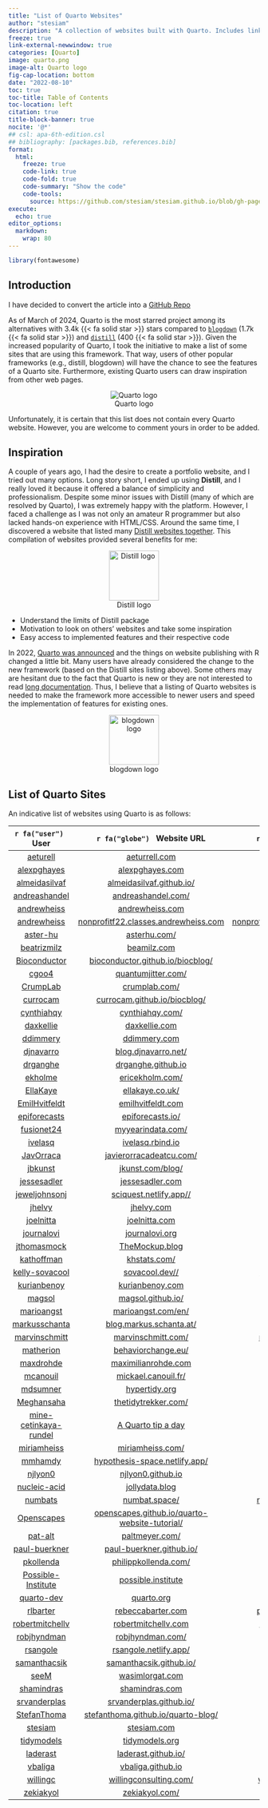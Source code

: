 ```yaml
---
title: "List of Quarto Websites"
author: "stesiam"
description: "A collection of websites built with Quarto. Includes links to websites and their respective repositories. Further additions are always welcome."
freeze: true
link-external-newwindow: true
categories: [Quarto]
image: quarto.png
image-alt: Quarto logo
fig-cap-location: bottom
date: "2022-08-10"
toc: true
toc-title: Table of Contents
toc-location: left
citation: true
title-block-banner: true
nocite: '@*'
## csl: apa-6th-edition.csl
## bibliography: [packages.bib, references.bib]
format: 
  html:
    freeze: true
    code-link: true
    code-fold: true
    code-summary: "Show the code"
    code-tools: 
      source: https://github.com/stesiam/stesiam.github.io/blob/gh-pages/english-posts/2022-08-10-List-of-Quarto-Sites/index.qmd
execute:
  echo: true
editor_options: 
  markdown: 
    wrap: 80
---
```


```r
library(fontawesome)
```

## Introduction

::: {.callout-note}
I have decided to convert the article into a [GitHub Repo](https://github.com/stesiam/Quarto-Websites)
:::

As of March of 2024, Quarto is the most starred project among its alternatives with 3.4k {{< fa solid star >}} stars compared to [`blogdown`](https://github.com/rstudio/blogdown) (1.7k {{< fa solid star >}}) and [`distill`](https://github.com/rstudio/distill) (400 {{< fa solid star >}}). Given the increased popularity of Quarto, I took the initiative to make a list of some sites that are using this framework. That way, users of other popular frameworks (e.g., distill, blogdown) will have the chance to see the features of a Quarto site. Furthermore, existing Quarto users can draw inspiration from other web pages.



::: {.column-margin}
<center>![Quarto logo](quarto.png)</center>
:::

Unfortunately, it is certain that this list does not contain every Quarto website. However, you are welcome to comment yours in order to be added.


## Inspiration

A couple of years ago, I had the desire to create a portfolio website, and I tried out many options. Long story short, I ended up using **Distill**, and I really loved it because it offered a balance of simplicity and professionalism. Despite some minor issues with Distill (many of which are resolved by Quarto), I was extremely happy with the platform. However, I faced a challenge as I was not only an amateur R programmer but also lacked hands-on experience with HTML/CSS. Around the same time, I discovered a website that listed many [Distill websites together](https://distillery.rbind.io/showcase.html). This compilation of websites provided several benefits for me:

::: {.column-margin}
<center>![Distill logo](../2022-07-27-hello/images/distill.png){height=100px}</center>
:::


- Understand the limits of Distill package
- Motivation to look on others' websites and take some inspiration
- Easy access to implemented features and their respective code

In 2022, [Quarto was announced](https://posit.co/blog/announcing-quarto-a-new-scientific-and-technical-publishing-system/) and the things on website publishing with R changed a little bit. Many users have already considered the change to the new framework (based on the Distill sites listing above). Some others may are hesitant due to the fact that Quarto is new or they are not interested to read [long documentation](https://quarto.org/docs/guide/). Thus, I believe that a listing of Quarto websites is needed to make the framework more accessible to newer users and speed the implementation of features for existing ones. 

::: {.column-margin}
<center>![blogdown logo](../2022-07-27-hello/images/blogdown.png){height=100px}</center>
:::

## List of Quarto Sites

An indicative list of websites using Quarto is as follows: 

|   `r fa("user") ` &nbsp; User     | `r fa("globe") ` &nbsp;  Website URL   |   `r fa("code") `  &nbsp; Repository   |
|:------------------:|:------------------:|:------------------:|
|  <a href="https://github.com/aeturrell" target="_blank">aeturell</a>  |  <a href="https://www.aeturrell.com" target="_blank">aeturrell.com</a> | <a href="https://github.com/aeturrell/home" target="_blank">home</a> |
|  <a href="https://github.com/alexpghayes" target="_blank">alexpghayes</a>  | <a href="https://www.alexpghayes.com/" target="_blank">alexpghayes.com</a> | <a href="https://github.com/alexpghayes/quarto-blog" target="_blank">quarto-blog</a> |
|   <a href="https://github.com/almeidasilvaf" target="_blank">almeidasilvaf</a>  | <a href="https://almeidasilvaf.github.io/" target="_blank">almeidasilvaf.github.io/</a> | <a href="https://github.com/almeidasilvaf/almeidasilvaf.github.io" target="_blank">almeidasilvaf.github.io</a> |
|  <a href="https://github.com/andreashandel" target="_blank">andreashandel</a> | <a href="https://www.andreashandel.com/" target="_blank">andreashandel.com/</a> | <a href="https://github.com/andreashandel/andreashandelwebsite" target="_blank">andreashandelwebsite</a> |
| <a href="https://github.com/andrewheiss" target="_blank">andrewheiss</a>  | <a href="https://www.andrewheiss.com/" target="_blank">andrewheiss.com</a> | <a href="https://github.com/andrewheiss/ath-quarto" target="_blank">ath-quarto</a> |
| <a href="https://github.com/andrewheiss" target="_blank">andrewheiss</a>  | <a href="https://nonprofitf22.classes.andrewheiss.com/" target="_blank">nonprofitf22.classes.andrewheiss.com</a> | <a href="https://github.com/andrewheiss/nonprofitf22.classes.andrewheiss.com" target="_blank">nonprofitf22.classes.andrewheiss.com</a> |
|  <a href="https://github.com/aster-hu" target="_blank">aster-hu</a>  | <a href="https://asterhu.com/" target="_blank">asterhu.com/</a> | <a href="https://github.com/aster-hu/Asteroid_Blog" target="_blank">Asteroid_Blog</a> |
| <a href="https://github.com/beatrizmilz" target="_blank">beatrizmilz</a>  |  <a href="https://beamilz.com/" target="_blank">beamilz.com</a> |         <a href="https://github.com/beatrizmilz/blog-en/" target="_blank">blog-en</a>    |
| <a href="https://github.com/Bioconductor" target="_blank">Bioconductor</a> | <a href="https://bioconductor.github.io/biocblog/" target="_blank">bioconductor.github.io/biocblog/</a> |  <a href="https://github.com/bioconductor/biocblog" target="_blank">biocblog</a> | 
| <a href="https://github.com/cgoo4" target="_blank">cgoo4</a> | <a href="https://www.quantumjitter.com/" target="_blank">quantumjitter.com/</a> |  <a href="https://github.com/cgoo4/quantumjitter" target="_blank">quantumjitter</a> | 
| <a href="https://github.com/CrumpLab" target="_blank">CrumpLab</a> | <a href="https://crumplab.com/" target="_blank">crumplab.com/</a> |  <a href="https://github.com/CrumpLab/CrumpLab.github.io" target="_blank">CrumpLab.github.io</a> | 
| <a href="https://github.com/currocam" target="_blank">currocam</a> | <a href="https://currocam.github.io/" target="_blank">currocam.github.io/biocblog/</a> |  <a href="https://github.com/currocam/currocam.github.io" target="_blank">currocam.github.io</a> | 
| <a href="https://github.com/cynthiahqy" target="_blank">cynthiahqy</a> | <a href="https://cynthiahqy.com/" target="_blank">cynthiahqy.com/</a> |  <a href="https://github.com/cynthiahqy/digital-garden" target="_blank">digital-garden</a> | 
| <a href="https://github.com/daxkellie" target="_blank">daxkellie</a> | <a href="https://daxkellie.com/" target="_blank">daxkellie.com</a> |  <a href="https://github.com/daxkellie/website-quarto" target="_blank">website-quarto</a> | 
| <a href="https://github.com/ddimmery" target="_blank">ddimmery</a> | <a href="https://ddimmery.com/" target="_blank">ddimmery.com</a> |  <a href="https://github.com/ddimmery/quarto-website" target="_blank">quarto-website</a> | 
|  <a href="https://github.com/djnavarro" target="_blank">djnavarro</a>  | <a href="blog.djnavarro.net/" target="_blank">blog.djnavarro.net/</a>  |   <a href="https://github.com/djnavarro/quarto-blog" target="_blank">quarto-blog</a>  |
|  <a href="https://github.com/drganghe" target="_blank">drganghe</a>  | <a href="https://drganghe.github.io/" target="_blank">drganghe.github.io</a>  |   <a href="https://github.com/drganghe/drganghe.github.io" target="_blank">drganghe.github.io</a>  |
|  <a href="https://github.com/ekholme" target="_blank">ekholme</a>  | <a href="https://www.ericekholm.com/" target="_blank">ericekholm.com/</a>  |   <a href="https://github.com/ekholme/ee-quarto-site" target="_blank">ee-quarto-site</a>  |
|  <a href="https://github.com/EllaKaye" target="_blank">EllaKaye</a>  | <a href="https://ellakaye.co.uk/" target="_blank">ellakaye.co.uk/</a>  |   <a href="https://github.com/EllaKaye/ellakaye.co.uk" target="_blank">ellakaye.co.uk </a>  |
|   <a href="https://github.com/EmilHvitfeldt" target="_blank">EmilHvitfeldt</a>  | <a href="https://emilhvitfeldt.com/" target="_blank">emilhvitfeldt.com</a>  |   <a href="https://github.com/EmilHvitfeldt/emilhvitfeldt.com" target="_blank">emilhvitfeldt.com</a>  |
|  <a href="https://github.com/epiforecasts" target="_blank">epiforecasts</a>  | <a href="https://epiforecasts.io/" target="_blank">epiforecasts.io/</a>  |   <a href="https://github.com/epiforecasts/epiforecasts.github.io" target="_blank">epiforecasts.github.io</a>  |
|  <a href="https://github.com/fusionet24" target="_blank">fusionet24</a>  | <a href="https://www.myyearindata.com/" target="_blank">myyearindata.com/</a>  |   <a href="https://github.com/fusionet24/myyearindata" target="_blank">myyearindata </a>  |
|  <a href="https://github.com/ivelasq" target="_blank">ivelasq</a>  | <a href="https://ivelasq.rbind.io/" target="_blank">ivelasq.rbind.io</a>  |   <a href="https://github.com/ivelasq/pipedream" target="_blank">pipedream</a>  |
|  <a href="https://github.com/JavOrraca" target="_blank">JavOrraca</a>  | <a href="https://www.javierorracadeatcu.com/" target="_blank">javierorracadeatcu.com/</a>  |   <a href="https://github.com/JavOrraca/quarto-blog" target="_blank">quarto-blog </a>  |
|  <a href="https://github.com/jbkunst" target="_blank">jbkunst</a>   | <a href="https://jkunst.com/blog/" target="_blank">jkunst.com/blog/</a> | <a href="https://github.com/jbkunst/blog" target="_blank">blog</a>  |
|  <a href="https://github.com/jessesadler" target="_blank">jessesadler</a>  | <a href="https://www.jessesadler.com/" target="_blank">jessesadler.com</a>| <a href="https://github.com/jessesadler/quarto-blog" target="_blank">quarto-blog</a> |
|  <a href="https://github.com/jeweljohnsonj" target="_blank">jeweljohnsonj</a>  | <a href="https://sciquest.netlify.app/" target="_blank">sciquest.netlify.app//</a>| <a href="https://github.com/jeweljohnsonj/SciQuest" target="_blank">SciQuest</a> |
|    <a href="https://github.com/jhelvy" target="_blank">jhelvy</a>    | <a href="https://www.jhelvy.com" target="_blank">jhelvy.com</a>  | <a href="https://github.com/jhelvy/jhelvy_quarto" target="_blank">jhelvy_quarto</a>  |
|  <a href="https://github.com/joelnitta" target="_blank">joelnitta</a>   | <a href="https://www.joelnitta.com/" target="_blank">joelnitta.com</a> | <a href="https://github.com/joelnitta/joelnitta-home" target="_blank">joelnitta-home</a>  |
|  <a href="https://github.com/journalovi" target="_blank">journalovi</a>   | <a href="https://www.journalovi.org/" target="_blank">journalovi.org</a> | <a href="https://github.com/journalovi/journalovi.github.io" target="_blank">journalovi.github.io</a>  |
|  <a href="https://github.com/jthomasmock" target="_blank">jthomasmock</a>   | <a href="https://themockup.blog/" target="_blank">TheMockup.blog</a> | <a href="https://github.com/jthomasmock/themockup-blog" target="_blank">themockup-blog</a>  |
|  <a href="https://github.com/kathoffman" target="_blank">kathoffman</a>   | <a href="https://www.khstats.com/" target="_blank">khstats.com/</a> | <a href="https://github.com/kathoffman/khstats-quarto" target="_blank">khstats-quarto</a>  |
|  <a href="https://github.com/kelly-sovacool" target="_blank">kelly-sovacool</a>   | <a href="https://sovacool.dev/" target="_blank">sovacool.dev//</a> | <a href="https://github.com/kelly-sovacool/kelly-sovacool.github.io" target="_blank">kelly-sovacool.github.io</a>  |
|  <a href="https://github.com/kurianbenoy" target="_blank">kurianbenoy</a>  | <a href="https://kurianbenoy.com/" target="_blank">kurianbenoy.com</a> | <a href="https://github.com/kurianbenoy/kurianbenoy-website" target="_blank">kurianbenoy-website</a> |
|  <a href="https://github.com/magsol" target="_blank">magsol</a>   | <a href="http://magsol.github.io/" target="_blank">magsol.github.io/</a> | <a href="https://github.com/magsol/magsol.github.io" target="_blank">magsol.github.io</a>  |
|  <a href="https://github.com/marioangst" target="_blank">marioangst</a>   | <a href="https://marioangst.com/en/" target="_blank">marioangst.com/en/</a> | --  |
|  <a href="https://github.com/markusschanta" target="_blank">markusschanta</a>   | <a href="https://blog.markus.schanta.at/" target="_blank">blog.markus.schanta.at/</a> | <a href="https://github.com/markusschanta/blog" target="_blank">blog</a>  |
|  <a href="https://github.com/marvinschmitt" target="_blank">marvinschmitt</a>   | <a href="https://www.marvinschmitt.com/" target="_blank">marvinschmitt.com/</a> | <a href="https://github.com/marvinschmitt/marvinschmitt-dot-com" target="_blank">marvinschmitt-dot-com</a>  |
|  <a href="https://github.com/matherion" target="_blank">matherion</a>   | <a href="https://behaviorchange.eu/" target="_blank">behaviorchange.eu/</a> | <a href="https://gitlab.com/matherion/personal-website" target="_blank">personal-website</a>  |
|  <a href="https://github.com/maxdrohde" target="_blank">maxdrohde</a>   | <a href="https://maximilianrohde.com/" target="_blank">maximilianrohde.com</a> | <a href="https://github.com/maxdrohde/blog_quarto" target="_blank">blog_quarto</a>  |
|  <a href="https://github.com/mcanouil" target="_blank">mcanouil</a>   | <a href="https://mickael.canouil.fr/" target="_blank">mickael.canouil.fr/</a> | <a href="https://github.com/mcanouil/mickael.canouil.fr" target="_blank">mickael.canouil.fr</a>  |
|  <a href="https://github.com/mdsumner" target="_blank">mdsumner</a>   | <a href="https://www.hypertidy.org/" target="_blank">hypertidy.org</a> | <a href="https://github.com/mdsumner/quarto-blog" target="_blank">quarto-blog</a>  |
|  <a href="https://github.com/Meghansaha" target="_blank">Meghansaha</a>   | <a href="https://thetidytrekker.com/" target="_blank">thetidytrekker.com/</a> | <a href="https://github.com/Meghansaha/thetidytrekker-quarto" target="_blank">thetidytrekker-quarto</a>  |
|  <a href="https://github.com/mine-cetinkaya-rundel" target="_blank">mine-cetinkaya-rundel</a>     | <a href="https://mine-cetinkaya-rundel.github.io/quarto-tip-a-day/" target="_blank">A Quarto tip a day</a> | <a href="https://github.com/mine-cetinkaya-rundel/quarto-tip-a-day" target="_blank">quarto-tip-a-day</a>  |
|  <a href="https://github.com/miriamheiss" target="_blank">miriamheiss</a>    | <a href="https://www.miriamheiss.com/" target="_blank">miriamheiss.com/</a> | <a href="https://github.com/miriamheiss/miriam-blog" target="_blank">miriam-blog</a>  |
|  <a href="https://github.com/mmhamdy" target="_blank">mmhamdy</a>   | <a href="https://hypothesis-space.netlify.app/" target="_blank">hypothesis-space.netlify.app/</a> | <a href="https://github.com/mmhamdy/Hypothesis-Space" target="_blank">Hypothesis-Space</a>  |
|  <a href="https://github.com/njlyon0" target="_blank">njlyon0</a>    | <a href="https://njlyon0.github.io/" target="_blank">njlyon0.github.io</a> | <a href="https://github.com/njlyon0/njlyon0.github.io" target="_blank">njlyon0.github.io</a>  |
|  <a href="https://github.com/nucleic-acid" target="_blank">nucleic-acid</a>     | <a href="https://jollydata.blog/" target="_blank">jollydata.blog</a> | <a href="https://github.com/nucleic-acid/quarto-blog" target="_blank">quarto-blog</a>  |
|  <a href="https://github.com/numbats" target="_blank">numbats</a>     | <a href="https://numbat.space/" target="_blank">numbat.space/</a> | <a href="https://github.com/numbats/numbats-quarto-website" target="_blank">numbats-quarto-website</a>  |
|  <a href="https://github.com/Openscapes" target="_blank">Openscapes</a>     | <a href="https://openscapes.github.io/quarto-website-tutorial/" target="_blank">openscapes.github.io/quarto-website-tutorial/</a> | <a href="https://github.com/Openscapes/quarto-website-tutorial" target="_blank">quarto-website-tutorial</a>  |
|  <a href="https://github.com/pat-alt" target="_blank">pat-alt</a> | <a href="https://www.paltmeyer.com/" target="_blank">paltmeyer.com/</a> | <a href="https://github.com/pat-alt/pat-alt.github.io" target="_blank">pat-alt.github.io</a>  |
|  <a href="https://github.com/paul-buerkner" target="_blank">paul-buerkner</a>  | <a href="https://paul-buerkner.github.io/" target="_blank">paul-buerkner.github.io/</a> | <a href="https://github.com/paul-buerkner/paul-buerkner.github.io" target="_blank">paul-buerkner.github.io</a>  |
|  <a href="https://github.com/pkollenda" target="_blank">pkollenda</a>  | <a href="https://www.philippkollenda.com/" target="_blank">philippkollenda.com/</a> | <a href="https://github.com/pkollenda/Website" target="_blank">Website</a>  |
|  <a href="https://github.com/Possible-Institute" target="_blank">Possible-Institute</a>  | <a href="https://possible.institute/" target="_blank">possible.institute</a> | <a href="https://github.com/Possible-Institute/website" target="_blank">website</a>  |
|  <a href="https://github.com/quarto-dev  " target="_blank">quarto-dev</a> | <a href="https://quarto.org/" target="_blank">quarto.org</a> | <a href="https://github.com/quarto-dev/quarto-web" target="_blank">quarto-web</a>  |
|  <a href="https://github.com/rlbarter" target="_blank">rlbarter</a>  | <a href="https://www.rebeccabarter.com/" target="_blank">rebeccabarter.com</a> | <a href="https://github.com/rlbarter/personal-website-quarto" target="_blank">personal-website-quarto</a>  |
|  <a href="https://github.com/robertmitchellv" target="_blank">robertmitchellv</a>  | <a href="https://robertmitchellv.com/" target="_blank">robertmitchellv.com</a> | <a href="https://github.com/robertmitchellv/robertmitchellv.github.io" target="_blank">robertmitchellv.github.io</a>  |
|  <a href="https://github.com/robjhyndman" target="_blank">robjhyndman</a>  | <a href="https://robjhyndman.com/" target="_blank">robjhyndman.com/</a> | <a href="https://github.com/robjhyndman/robjhyndman.com" target="_blank">robjhyndman.com</a>  |
|  <a href="https://github.com/rsangole" target="_blank">rsangole</a>   | <a href="https://rsangole.netlify.app/" target="_blank">rsangole.netlify.app/</a> | <a href="https://github.com/rsangole/blog" target="_blank">blog</a>  |
|  <a href="https://github.com/samanthacsik" target="_blank">samanthacsik</a>  | <a href="https://samanthacsik.github.io/" target="_blank">samanthacsik.github.io/</a>| <a href="https://github.com/samanthacsik/samanthacsik.github.io" target="_blank">samanthacsik.github.io</a> |
|  <a href="https://github.com/seeM" target="_blank">seeM</a>  | <a href="https://wasimlorgat.com/" target="_blank">wasimlorgat.com</a>| <a href="https://github.com/seeM/blog" target="_blank">blog</a> |
|  <a href="https://github.com/shamindras" target="_blank">shamindras</a>  | <a href="https://www.shamindras.com/" target="_blank">shamindras.com</a>| <a href="https://github.com/shamindras/ss_personal_distill_blog" target="_blank">ss_personal_distill_blog</a> |
|  <a href="https://github.com/srvanderplas" target="_blank">srvanderplas</a>  | <a href="https://srvanderplas.github.io/" target="_blank">srvanderplas.github.io/</a>| <a href="https://github.com/srvanderplas/srvanderplas.github.io" target="_blank">srvanderplas.github.io</a> |
|  <a href="https://github.com/StefanThoma" target="_blank">StefanThoma</a>  | <a href="https://stefanthoma.github.io/quarto-blog/" target="_blank">stefanthoma.github.io/quarto-blog/</a>| <a href="https://github.com/StefanThoma/quarto-blog" target="_blank">quarto-blog</a> |
|   <a href="https://github.com/stesiam" target="_blank">stesiam</a>    | <a href="https://www.stesiam.com/" target="_blank">stesiam.com</a> | <a href="https://github.com/stesiam/stesiam.github.io" target="_blank">stesiam.github.io</a> |
|   <a href="https://github.com/tidymodels" target="_blank">tidymodels</a>   | <a href="https://www.tidymodels.org/" target="_blank">tidymodels.org</a> | <a href="https://github.com/tidymodels/tidymodels.org" target="_blank">tidymodels.org</a> |
|   <a href="https://github.com/laderast" target="_blank">laderast</a>   | <a href="https://laderast.github.io/" target="_blank">laderast.github.io/</a> | <a href="https://github.com/laderast/laderast.github.io" target="_blank">laderast.github.io</a> |
|   <a href="https://github.com/vbaliga" target="_blank">vbaliga</a>   | <a href="https://vbaliga.github.io/" target="_blank">vbaliga.github.io</a>  |      <a href="https://github.com/vbaliga/vbaliga.github.io" target="_blank">vbaliga.github.io</a> |
|   <a href="https://github.com/willingc" target="_blank">willingc</a>    | <a href="https://www.willingconsulting.com/" target="_blank">willingconsulting.com/</a>  |      <a href="https://github.com/willingc/willing-consulting-2022" target="_blank">willing-consulting-2022</a> |
|   <a href="https://github.com/zekiakyol" target="_blank">zekiakyol</a>  | <a href="https://zekiakyol.com/" target="_blank">zekiakyol.com/</a>  |      <a href="https://github.com/zekiakyol/personal-website" target="_blank">personal-website</a> |
